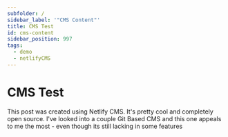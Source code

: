 ```yaml
---
subfolder: /
sidebar_label: '"CMS Content"'
title: CMS Test
id: cms-content
sidebar_position: 997
tags:
  - demo
  - netlifyCMS
---
```


# CMS Test

This post was created using Netlify CMS. It's pretty cool and completely open source. I've looked into a couple Git Based CMS and this one appeals to me the most - even though its still lacking in some features

